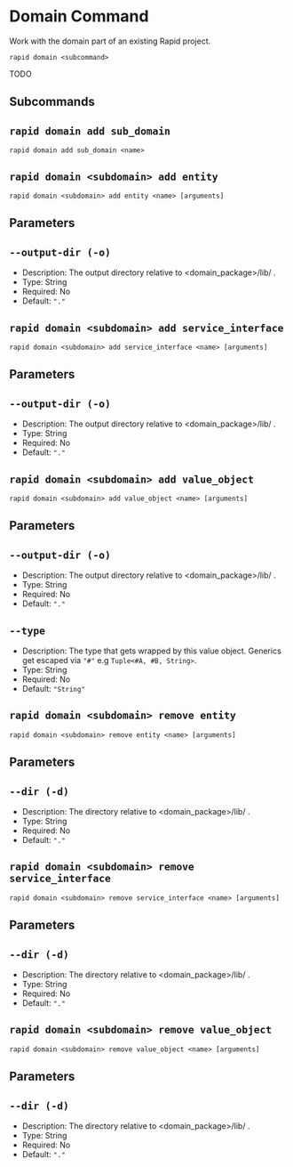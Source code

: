 # Domain Command

Work with the domain part of an existing Rapid project.

```
rapid domain <subcommand>
```

TODO

## Subcommands

## `rapid domain add sub_domain`

```
rapid domain add sub_domain <name>
```

## `rapid domain <subdomain> add entity`

```
rapid domain <subdomain> add entity <name> [arguments]
```

## Parameters

## `--output-dir (-o)`

- Description: The output directory relative to <domain_package>/lib/ .
- Type: String
- Required: No
- Default: `"."`

## `rapid domain <subdomain> add service_interface`

```
rapid domain <subdomain> add service_interface <name> [arguments]
```

## Parameters

## `--output-dir (-o)`

- Description: The output directory relative to <domain_package>/lib/ .
- Type: String
- Required: No
- Default: `"."`

## `rapid domain <subdomain> add value_object`

```
rapid domain <subdomain> add value_object <name> [arguments]
```

## Parameters

## `--output-dir (-o)`

- Description: The output directory relative to <domain_package>/lib/ .
- Type: String
- Required: No
- Default: `"."`

## `--type`

- Description: The type that gets wrapped by this value object. Generics get escaped via `"#"` e.g `Tuple<#A, #B, String>`.
- Type: String
- Required: No
- Default: `"String"`

## `rapid domain <subdomain> remove entity`

```
rapid domain <subdomain> remove entity <name> [arguments]
```

## Parameters

## `--dir (-d)`

- Description: The directory relative to <domain_package>/lib/ .
- Type: String
- Required: No
- Default: `"."`

## `rapid domain <subdomain> remove service_interface`

```
rapid domain <subdomain> remove service_interface <name> [arguments]
```

## Parameters

## `--dir (-d)`

- Description: The directory relative to <domain_package>/lib/ .
- Type: String
- Required: No
- Default: `"."`

## `rapid domain <subdomain> remove value_object`

```
rapid domain <subdomain> remove value_object <name> [arguments]
```

## Parameters

## `--dir (-d)`

- Description: The directory relative to <domain_package>/lib/ .
- Type: String
- Required: No
- Default: `"."`
